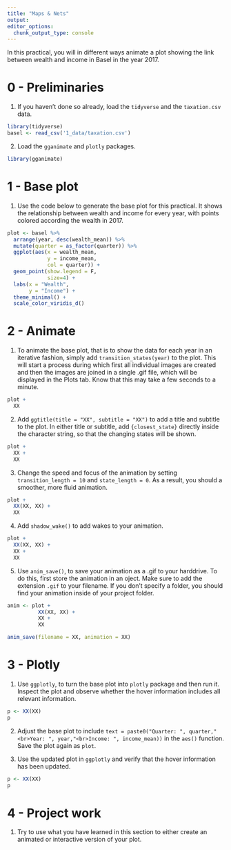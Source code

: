 ```yaml
---
title: "Maps & Nets"
output:
editor_options:
  chunk_output_type: console
---
```


In this practical, you will in different ways animate a plot showing the link between wealth and income in Basel in the year 2017.   

# 0 - Preliminaries

1. If you haven't done so already, load the `tidyverse` and the `taxation.csv` data. 

```r
library(tidyverse)
basel <- read_csv('1_data/taxation.csv')
```

2. Load the `gganimate` and `plotly` packages. 

```r
library(gganimate)
```

# 1 - Base plot

1. Use the code below to generate the base plot for this practical. It shows the relationship between wealth and income for every year, with points colored according the wealth in 2017.  

```r
plot <- basel %>% 
  arrange(year, desc(wealth_mean)) %>% 
  mutate(quarter = as_factor(quarter)) %>% 
  ggplot(aes(x = wealth_mean, 
             y = income_mean, 
             col = quarter)) +
  geom_point(show.legend = F, 
             size=4) + 
  labs(x = "Wealth", 
       y = "Income") +
  theme_minimal() +
  scale_color_viridis_d() 
```

# 2 - Animate

1. To animate the base plot, that is to show the data for each year in an iterative fashion, simply add `transition_states(year)` to the plot. This will start a process during which first all individual images are created and then the images are joined in a single .gif file, which will be displayed in the Plots tab. Know that this may take a few seconds to a minute.

```r
plot + 
  XX
```

2. Add `ggtitle(title = "XX", subtitle = "XX")` to add a title and subtitle to the plot. In either title or subtitle, add `{closest_state}` directly inside the character string, so that the changing states will be shown. 

```r
plot + 
  XX +
  XX
```

3. Change the speed and focus of the animation by setting `transition_length = 10` and `state_length = 0`. As a result, you should a smoother, more fluid animation. 

```r
plot + 
  XX(XX, XX) +
  XX
```

4. Add `shadow_wake()` to add wakes to your animation. 

```r
plot + 
  XX(XX, XX) +
  XX +
  XX
```

5. Use `anim_save()`, to save your animation as a .gif to your harddrive. To do this, first store the animation in an oject. Make sure to add the extension `.gif` to your filename. If you don't specify a folder, you should find your animation inside of your project folder.   

```r
anim <- plot + 
          XX(XX, XX) +
          XX +
          XX

anim_save(filename = XX, animation = XX)
```

# 3 - Plotly

1. Use `ggplotly`, to turn the base plot into `plotly` package and then run it. Inspect the plot and observe whether the hover information includes all relevant information.  

```r
p <- XX(XX)
p
```

2. Adjust the base plot to include `text = paste0("Quarter: ", quarter,"<br>Year: ", year,"<br>Income: ", income_mean))` in the `aes()` function. Save the plot again as `plot`. 

3. Use the updated plot in `ggplotly` and verify that the hover information has been updated. 

```r
p <- XX(XX)
p
```

# 4 - Project work

1. Try to use what you have learned in this section to either create an animated or interactive version of your plot. 





